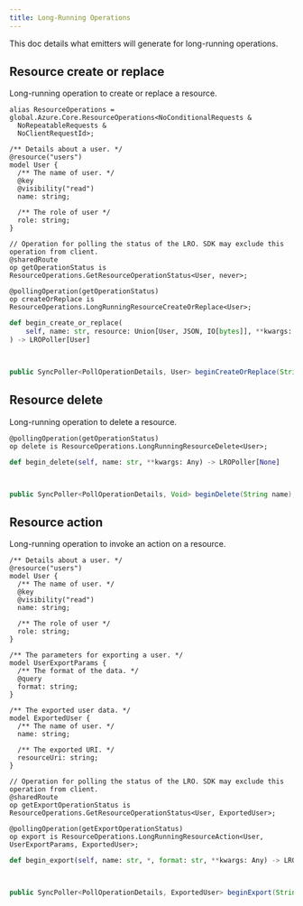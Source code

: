 ```yaml
---
title: Long-Running Operations
---
```



This doc details what emitters will generate for long-running operations.

## Resource create or replace

Long-running operation to create or replace a resource.

<ClientTabs>

```typespec
alias ResourceOperations = global.Azure.Core.ResourceOperations<NoConditionalRequests &
  NoRepeatableRequests &
  NoClientRequestId>;

/** Details about a user. */
@resource("users")
model User {
  /** The name of user. */
  @key
  @visibility("read")
  name: string;

  /** The role of user */
  role: string;
}

// Operation for polling the status of the LRO. SDK may exclude this operation from client.
@sharedRoute
op getOperationStatus is ResourceOperations.GetResourceOperationStatus<User, never>;

@pollingOperation(getOperationStatus)
op createOrReplace is ResourceOperations.LongRunningResourceCreateOrReplace<User>;
```

```python
def begin_create_or_replace(
    self, name: str, resource: Union[User, JSON, IO[bytes]], **kwargs: Any
) -> LROPoller[User]
```

```csharp

```

```typescript

```

```java
public SyncPoller<PollOperationDetails, User> beginCreateOrReplace(String name, User resource);
```

</ClientTabs>

## Resource delete

Long-running operation to delete a resource.

<ClientTabs>

```typespec
@pollingOperation(getOperationStatus)
op delete is ResourceOperations.LongRunningResourceDelete<User>;
```

```python
def begin_delete(self, name: str, **kwargs: Any) -> LROPoller[None]
```

```csharp

```

```typescript

```

```java
public SyncPoller<PollOperationDetails, Void> beginDelete(String name);
```

</ClientTabs>

## Resource action

Long-running operation to invoke an action on a resource.

<ClientTabs>

```typespec
/** Details about a user. */
@resource("users")
model User {
  /** The name of user. */
  @key
  @visibility("read")
  name: string;

  /** The role of user */
  role: string;
}

/** The parameters for exporting a user. */
model UserExportParams {
  /** The format of the data. */
  @query
  format: string;
}

/** The exported user data. */
model ExportedUser {
  /** The name of user. */
  name: string;

  /** The exported URI. */
  resourceUri: string;
}

// Operation for polling the status of the LRO. SDK may exclude this operation from client.
@sharedRoute
op getExportOperationStatus is ResourceOperations.GetResourceOperationStatus<User, ExportedUser>;

@pollingOperation(getExportOperationStatus)
op export is ResourceOperations.LongRunningResourceAction<User, UserExportParams, ExportedUser>;
```

```python
def begin_export(self, name: str, *, format: str, **kwargs: Any) -> LROPoller[ExportedUser]
```

```csharp

```

```typescript

```

```java
public SyncPoller<PollOperationDetails, ExportedUser> beginExport(String name, String format);
```

</ClientTabs>
